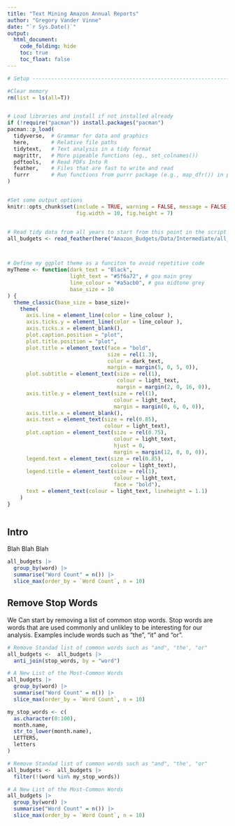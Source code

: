 ```yaml
---
title: "Text Mining Amazon Annual Reports"
author: "Gregory Vander Vinne"
date: "`r Sys.Date()`"
output:
  html_document:
    code_folding: hide
    toc: true
    toc_float: false
---
```


```r
# Setup ------------------------------------------------------------------------------------

#Clear memory
rm(list = ls(all=T))


# Load libraries and install if not installed already
if (!require("pacman")) install.packages("pacman")
pacman::p_load(
  tidyverse,  # Grammar for data and graphics
  here,       # Relative file paths
  tidytext,   # Text analysis in a tidy format
  magrittr,   # More pipeable functions (eg., set_colnames())
  pdftools,   # Read PDFs Into R
  feather,    # Files that are fast to write and read
  furrr       # Run functions from purrr package (e.g., map_dfr()) in parallel
)


#Set some output options
knitr::opts_chunk$set(include = TRUE, warning = FALSE, message = FALSE, 
                      fig.width = 10, fig.height = 7)


# Read tidy data from all years to start from this point in the script
all_budgets <- read_feather(here("Amazon_Budgets/Data/Intermediate/all_budgets_tidy_uncleaned.feather"))



# Define my ggplot theme as a funciton to avoid repetitive code
myTheme <- function(dark_text = "Black",
                    light_text = "#5f6a72", # goa main grey
                    line_colour = "#a5acb0", # goa midtone grey
                    base_size = 10
) {
  theme_classic(base_size = base_size)+
    theme(
      axis.line = element_line(color = line_colour ),
      axis.ticks.y = element_line(color = line_colour ),
      axis.ticks.x = element_blank(),
      plot.caption.position = "plot",
      plot.title.position = "plot",
      plot.title = element_text(face = "bold",
                                size = rel(1.3),
                                color = dark_text,
                                margin = margin(5, 0, 5, 0)),
      plot.subtitle = element_text(size = rel(1),
                                   colour = light_text,
                                   margin = margin(2, 0, 16, 0)),
      axis.title.y = element_text(size = rel(1),
                                  colour = light_text,
                                  margin = margin(0, 6, 0, 0)),
      axis.title.x = element_blank(),
      axis.text = element_text(size = rel(0.85),
                               colour = light_text),
      plot.caption = element_text(size = rel(0.75),
                                  colour = light_text,
                                  hjust = 0,
                                  margin = margin(12, 0, 0, 0)),
      legend.text = element_text(size = rel(0.85),
                                 colour = light_text),
      legend.title = element_text(size = rel(1),
                                  colour = light_text,
                                  face = "bold"),
      text = element_text(colour = light_text, lineheight = 1.1)
    )
}



```

## Intro

Blah Blah Blah

```r

all_budgets |>
  group_by(word) |>
  summarise("Word Count" = n()) |>
  slice_max(order_by = `Word Count`, n = 10)


```

## Remove Stop Words

We Can start by removing a list of common stop words. Stop words are words that are used commonly and unlikley to be interesting for our analysis. Examples include words such as "the", "it" and "or".

```r

# Remove Standad list of common words such as "and", "the', "or"
all_budgets <-  all_budgets |>
  anti_join(stop_words, by = "word")

# A New List of the Most-Common Words
all_budgets |>
  group_by(word) |>
  summarise("Word Count" = n()) |>
  slice_max(order_by = `Word Count`, n = 10)


```


```r

my_stop_words <- c(
  as.character(0:100), 
  month.name,
  str_to_lower(month.name),
  LETTERS, 
  letters 
)

# Remove Standad list of common words such as "and", "the', "or"
all_budgets <-  all_budgets |>
  filter(!(word %in% my_stop_words))

# A New List of the Most-Common Words
all_budgets |>
  group_by(word) |>
  summarise("Word Count" = n()) |>
  slice_max(order_by = `Word Count`, n = 10)


```

